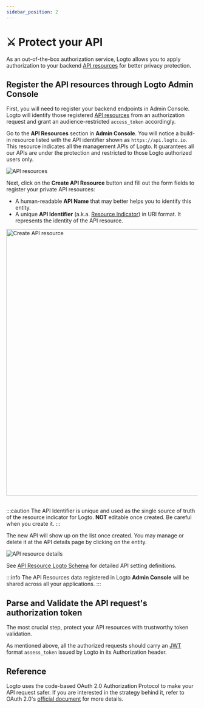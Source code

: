 ```yaml
---
sidebar_position: 2
---
```



# ⚔️ Protect your API

As an out-of-the-box authorization service, Logto allows you to apply authorization to your backend [API resources](../../references/resources/README.md) for better privacy protection.

## Register the API resources through Logto **Admin Console**

First, you will need to register your backend endpoints in Admin Console. Logto will identify those registered [API resources](../../references/resources/README.md) from an authorization request and grant an audience-restricted `access_token` accordingly.

Go to the **API Resources** section in **Admin Console**. You will notice a build-in resource listed with the API identifier shown as `https://api.logto.io`. This resource indicates all the management APIs of Logto. It guarantees all our APIs are under the protection and restricted to those Logto authorized users only.

![API resources](./assets/api-resources.png)

Next, click on the **Create API Resource** button and fill out the form fields to register your private API resources:

- A human-readable **API Name** that may better helps you to identify this entity.
- A unique **API Identifier** (a.k.a. [Resource Indicator](../../references/resources/README.md#resource-indicator)) in URI format. It represents the identity of the API resource.

<img src={CreateApiResource} alt="Create API resource" width="700px" />
<br />
<br />

:::caution
The API Identifier is unique and used as the single source of truth of the resource indicator for Logto. **NOT** editable once created. Be careful when you create it.
:::

The new API will show up on the list once created. You may manage or delete it at the API details page by clicking on the entity.

![API resource details](./assets/api-resource-details.png)

See [API Resource Logto Schema](../../references/resources/README.md#logto-api-resource-schema) for detailed API setting definitions.

:::info
The API Resources data registered in Logto **Admin Console** will be shared across all your applications.
:::

## Parse and Validate the API request's authorization token

The most crucial step, protect your API resources with trustworthy token validation.

As mentioned above, all the authorized requests should carry an [JWT](https://datatracker.ietf.org/doc/html/rfc7519) format `assess_token` issued by Logto in its Authorization header.

<SecretKey />

<TokenExtract />

<TokenValidation />

## Reference

Logto uses the code-based OAuth 2.0 Authorization Protocol to make your API request safer. If you are interested in the strategy behind it, refer to OAuth 2.0's [official document](https://datatracker.ietf.org/doc/html/rfc6749#section-1.3.1) for more details.
